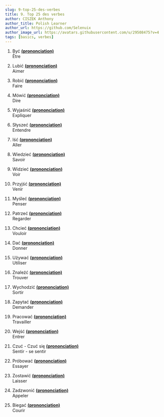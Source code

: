 ```yaml
---
slug: 9-top-25-des-verbes
title: 9. Top 25 des verbes
author: CISZEK Anthony
author_title: Polish Learner
author_url: https://github.com/Selenuix
author_image_url: https://avatars.githubusercontent.com/u/29508475?v=4
tags: [basics, verbes]
---
```



<TOCInline toc={toc} />

1. Być **[(prononciation)](https://cdn.selenuix.tools/polonais/public/audio/9-1.mp3)** <br />
Être

2. Lubić **[(prononciation)](https://cdn.selenuix.tools/polonais/public/audio/9-2.mp3)** <br />
Aimer

3. Robić **[(prononciation)](https://cdn.selenuix.tools/polonais/public/audio/9-3.mp3)** <br />
Faire

4. Mówić **[(prononciation)](https://cdn.selenuix.tools/polonais/public/audio/9-4.mp3)** <br />
Dire

5. Wyjaśnić **[(prononciation)](https://cdn.selenuix.tools/polonais/public/audio/9-5.mp3)** <br />
Expliquer

6. Słyszeć **[(prononciation)](https://cdn.selenuix.tools/polonais/public/audio/9-6.mp3)** <br />
Entendre

7. Iść **[(prononciation)](https://cdn.selenuix.tools/polonais/public/audio/9-7.mp3)** <br />
Aller

8. Wiedzieć **[(prononciation)](https://cdn.selenuix.tools/polonais/public/audio/9-8.mp3)** <br />
Savoir

9. Widzieć **[(prononciation)](https://cdn.selenuix.tools/polonais/public/audio/9-9.mp3)** <br />
Voir

10. Przyjść **[(prononciation)](https://cdn.selenuix.tools/polonais/public/audio/9-10.mp3)** <br />
Venir

11. Myśleć **[(prononciation)](https://cdn.selenuix.tools/polonais/public/audio/9-11.mp3)** <br />
Penser

12. Patrzeć **[(prononciation)](https://cdn.selenuix.tools/polonais/public/audio/9-12.mp3)** <br />
Regarder

13. Chcieć **[(prononciation)](https://cdn.selenuix.tools/polonais/public/audio/9-13.mp3)** <br />
Vouloir

14. Dać **[(prononciation)](https://cdn.selenuix.tools/polonais/public/audio/9-14.mp3)** <br />
Donner

15. Używać **[(prononciation)](https://cdn.selenuix.tools/polonais/public/audio/9-15.mp3)** <br />
Utiliser

16. Znaleźć **[(prononciation)](https://cdn.selenuix.tools/polonais/public/audio/9-16.mp3)** <br />
Trouver

17. Wychodzić **[(prononciation)](https://cdn.selenuix.tools/polonais/public/audio/9-17.mp3)** <br />
Sortir

18. Zapytać **[(prononciation)](https://cdn.selenuix.tools/polonais/public/audio/9-18.mp3)** <br />
Demander

29. Pracować **[(prononciation)](https://cdn.selenuix.tools/polonais/public/audio/9-19.mp3)** <br />
Travailler

20. Wejść **[(prononciation)](https://cdn.selenuix.tools/polonais/public/audio/9-20.mp3)** <br />
Entrer

21. Czuć - Czuć się **[(prononciation)](https://cdn.selenuix.tools/polonais/public/audio/9-21.mp3)** <br />
Sentir - se sentir

22. Próbować **[(prononciation)](https://cdn.selenuix.tools/polonais/public/audio/9-22.mp3)** <br />
Essayer

23. Zostawić **[(prononciation)](https://cdn.selenuix.tools/polonais/public/audio/9-23.mp3)** <br />
Laisser

24. Zadzwonić **[(prononciation)](https://cdn.selenuix.tools/polonais/public/audio/9-24.mp3)** <br />
Appeler

25. Biegać **[(prononciation)](https://cdn.selenuix.tools/polonais/public/audio/9-25.mp3)** <br />
Courir